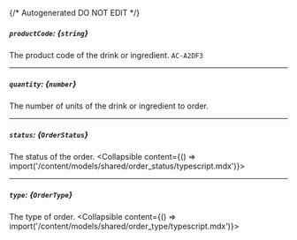 {/* Autogenerated DO NOT EDIT  */}

##### `productCode`: *{`string`}*
The product code of the drink or ingredient.
`AC-A2DF3`

---
##### `quantity`: *{`number`}*
The number of units of the drink or ingredient to order.

---
##### `status`: *{`OrderStatus`}*
The status of the order.
<Collapsible content={() => import('/content/models/shared/order_status/typescript.mdx')}>
</Collapsible>

---
##### `type`: *{`OrderType`}*
The type of order.
<Collapsible content={() => import('/content/models/shared/order_type/typescript.mdx')}>
</Collapsible>

